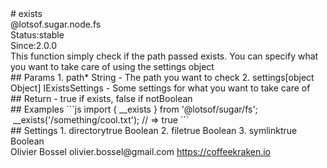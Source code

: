 <div class="docmap-mdx">
# exists
<div class="_namespace">@lotsof.sugar.node.fs</div>
<div class="_metas">
<div class="_status"><span class="_status-label">Status:</span><span class="_status-value -stable">stable</span></div>
<div class="_since"><span class="_since-label">Since:</span><span class="_since-value">2.0.0</span></div>
</div>
<div class="_description">
This function simply check if the path passed exists.
You can specify what you want to take care of using the settings object
</div>
<div class="_params">
## Params
1. <span class="_name">path<span class="_required">*</span></span><span class="_default"></span> <span class="_type">String</span>
   - The path you want to check
2. <span class="_name">settings</span><span class="_default">[object Object]</span> <span class="_type">IExistsSettings</span>
   - Some settings for what you want to take care of
</div>
<div class="_return">
## Return
- <span class="_description">true if exists, false if not</span><span class="_default"></span><span class="_type">Boolean</span>
</div>
<div class="_examples">
## Examples
```js
import { __exists } from '@lotsof/sugar/fs';
 __exists('/something/cool.txt'); // => true
```
</div>
<div class="_settings">
## Settings
1. <span class="_name">directory</span><span class="_default">true</span> <span class="_type">Boolean</span>
2. <span class="_name">file</span><span class="_default">true</span> <span class="_type">Boolean</span>
3. <span class="_name">symlink</span><span class="_default">true</span> <span class="_type">Boolean</span>
</div>
<div class="_author">
<span class="_name">Olivier Bossel</span>
<span class="_email">olivier.bossel@gmail.com</span>
<a href="https://coffeekraken.io" target="_blank" class="_url">https://coffeekraken.io</a>
</div>
</div>